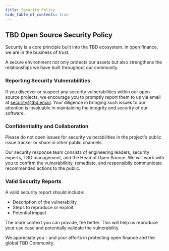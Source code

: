 ```yaml
---
title: Security Policy
hide_table_of_contents: true
---
```



## TBD Open Source Security Policy

Security is a core principle built into the TBD ecosystem. In open finance, we are in the business of trust.

A secure environment not only protects our assets but also strengthens the 
relationships we have built throughout our community.

### Reporting Security Vulnerabilities

If you discover or suspect any security vulnerabilities within our open source projects, 
we encourage you to promptly report them to us via email at security@tbd.email. 
Your diligence in bringing such issues to our attention is invaluable in maintaining 
the integrity and security of our software.

### Confidentiality and Collaboration

Please do not open issues for security vulnerabilities in the project's public issue tracker or share in 
other public channels.

Our security response team consists of engineering leaders, security experts, TBD management, and 
the Head of Open Source. We will work with you to confirm the vulnerabilitity, remediate, and responsibily 
communicate recommended actions to the public.

### Valid Security Reports

A valid security report should include:

* Description of the vulnerability
* Steps to reproduce or exploit
* Potential impact

The more context you can provide, the better. This will help us reproduce your use case and 
potentially validate the vulnerability.

We appreciate you - and your efforts in protecting open finance and the global TBD Community.

<ButtonGroup buttons={content.buttons} />